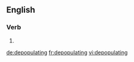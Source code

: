 ==English==

===Verb===
{{head|en|present participle}}

# {{present participle of|depopulate|lang=en|nocat=1}}

[[de:depopulating]]
[[fr:depopulating]]
[[vi:depopulating]]